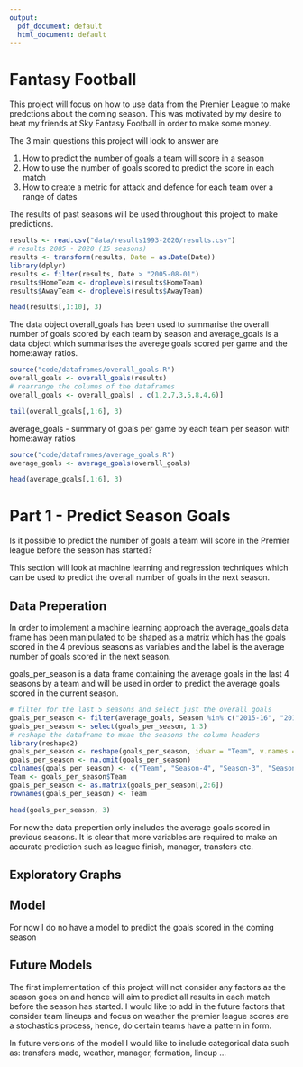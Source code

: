 ```yaml
---
output:
  pdf_document: default
  html_document: default
---
```

# Fantasy Football

This project will focus on how to use data from the Premier League to make predctions about the coming season. This was motivated by my desire to beat my friends at Sky Fantasy Football in order to make some money. 

The 3 main questions this project will look to answer are 

1. How to predict the number of goals a team will score in a season
2. How to use the number of goals scored to predict the score in each match 
3. How to create a metric for attack and defence for each team over a range of dates 

The results of past seasons will be used throughout this project to make predictions.
```r
results <- read.csv("data/results1993-2020/results.csv")
# results 2005 - 2020 (15 seasons)
results <- transform(results, Date = as.Date(Date))
library(dplyr)
results <- filter(results, Date > "2005-08-01")
results$HomeTeam <- droplevels(results$HomeTeam)
results$AwayTeam <- droplevels(results$AwayTeam)
```

```r
head(results[,1:10], 3)
```

The data object overall_goals has been used to summarise the overall number of goals scored by each team by season and average_goals is a data object which summarises the averege goals scored per game and the home:away ratios.

```r
source("code/dataframes/overall_goals.R")
overall_goals <- overall_goals(results)
# rearrange the columns of the dataframes
overall_goals <- overall_goals[ , c(1,2,7,3,5,8,4,6)]
```

```r
tail(overall_goals[,1:6], 3)
```

average_goals - summary of goals per game by each team per season with home:away ratios

```r
source("code/dataframes/average_goals.R")
average_goals <- average_goals(overall_goals)
```

```r
head(average_goals[,1:6], 3)
```


# Part 1 - Predict Season Goals

Is it possible to predict the number of goals a team will score in the Premier league before the season has started?

This section will look at machine learning and regression techniques which can be used to predict the overall number of goals in the next season. 

## Data Preperation 

In order to implement a machine learning approach the average_goals data frame has been manipulated to be shaped as a matrix which has the goals scored in the 4 previous seasons as variables and the label is the average number of goals scored in the next season.

goals_per_season is a data frame containing the average goals in the last 4 seasons by a team and will be used in order to predict the average goals scored in the current season.

```r
# filter for the last 5 seasons and select just the overall goals 
goals_per_season <- filter(average_goals, Season %in% c("2015-16", "2016-17", "2017-18", "2018-19", "2019-20"))
goals_per_season <- select(goals_per_season, 1:3)
# reshape the dataframe to mkae the seasons the column headers 
library(reshape2)
goals_per_season <- reshape(goals_per_season, idvar = "Team", v.names = "overall_goal", timevar = "Season", direction = "wide")
goals_per_season <- na.omit(goals_per_season)
colnames(goals_per_season) <- c("Team", "Season-4", "Season-3", "Season-2", "Season-1", "Season(y)")
Team <- goals_per_season$Team
goals_per_season <- as.matrix(goals_per_season[,2:6])
rownames(goals_per_season) <- Team
```

```r
head(goals_per_season, 3)
```
 
For now the data prepertion only includes the average goals scored in previous seasons. It is clear that more variables are required to make an accurate prediction such as league finish, manager, transfers etc. 

## Exploratory Graphs

## Model

For now I do no have a model to predict the goals scored in the coming season

## Future Models

The first implementation of this project will not consider any factors as the season goes on and hence will aim to predict all results in each match before the season has started. I would like to add in the future factors that consider team lineups and focus on weather the premier league scores are a stochastics process, hence, do certain teams have a pattern in form.

In future versions of the model I would like to include categorical data such as: transfers made, weather, manager, formation, lineup ...






